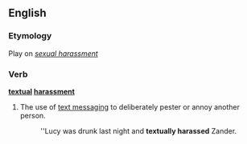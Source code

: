 {{rfd}}
==English==

===Etymology===
Play on ''[[sexual harassment]]''

===Verb===
'''[[textual]] [[harassment]]'''

# {{slang}} The use of [[text messaging]] to deliberately pester or annoy another person.
#:''Lucy was drunk last night and '''textually harassed''' Zander.